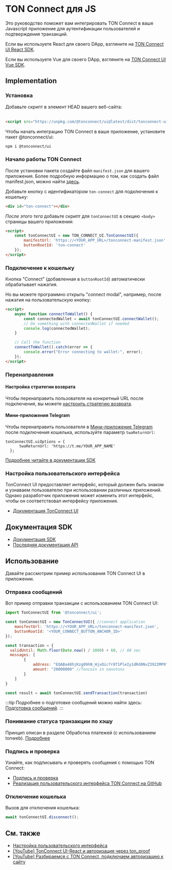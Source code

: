 

# TON Connect для JS

Это руководство поможет вам интегрировать TON Connect в ваше Javascript приложение для аутентификации пользователей и подтверждения транзакций.

Если вы используете React для своего DApp, взгляните на [TON Connect UI React SDK](/v3/guidelines/ton-connect/frameworks/react).

Если вы используете Vue для своего DApp, взгляните на [TON Connect UI Vue SDK](/v3/guidelines/ton-connect/frameworks/vue).

## Implementation

### Установка

<Tabs groupId="Installation">
  <TabItem value="CDN" label="CDN">
Добавьте скрипт в элемент HEAD вашего веб-сайта:
    <br/>
    <br/>

```html
<script src="https://unpkg.com/@tonconnect/ui@latest/dist/tonconnect-ui.min.js"></script>
```

</TabItem>
  <TabItem value="NPM" label="NPM">
    Чтобы начать интеграцию TON Connect в ваше приложение, установите пакет @tonconnect/ui:

```bash npm2yarn
npm i @tonconnect/ui
```

</TabItem>
</Tabs>

### Начало работы TON Connect

После установки пакета создайте файл `manifest.json` для вашего приложения.
Более подробную информацию о том, как создать файл manifest.json, можно найти [здесь](/v3/guidelines/ton-connect/guidelines/creating-manifest).

Добавьте кнопку с идентификатором `ton-connect` для подключения к кошельку:

```html
<div id="ton-connect"></div>
```

_После этого тега_ добавьте скрипт для `tonConnectUI` в секцию `<body>` страницы вашего приложения:

```html
<script>
    const tonConnectUI = new TON_CONNECT_UI.TonConnectUI({
        manifestUrl: 'https://<YOUR_APP_URL>/tonconnect-manifest.json',
        buttonRootId: 'ton-connect'
    });
</script>
```

### Подключение к кошельку

Кнопка "Connect" (добавленная в `buttonRootId`) автоматически обрабатывает нажатия.

Но вы можете программно открыть "connect modal", например, после нажатия на пользовательскую кнопку:

```html
<script>
    async function connectToWallet() {
        const connectedWallet = await tonConnectUI.connectWallet();
        // Do something with connectedWallet if needed
        console.log(connectedWallet);
    }

    // Call the function
    connectToWallet().catch(error => {
        console.error("Error connecting to wallet:", error);
    });
</script>
```

### Перенаправления

#### Настройка стратегии возврата

Чтобы перенаправить пользователя на конкретный URL после подключения, вы можете [настроить стратегию возврата](https://github.com/ton-connect/sdk/tree/main/packages/ui#add-the-return-strategy).

#### Мини-приложения Telegram

Чтобы перенаправить пользователя в [Мини-приложение Telegram](/v3/guidelines/dapps/tma/overview) после подключения кошелька, используйте параметр `twaReturnUrl`:

```tsx
tonConnectUI.uiOptions = {
      twaReturnUrl: 'https://t.me/YOUR_APP_NAME'
  };
```

[Подробнее читайте в документации SDK](https://github.com/ton-connect/sdk/tree/main/packages/ui#use-inside-twa-telegram-web-app)

### Настройка пользовательского интерфейса

TonConnect UI предоставляет интерфейс, который должен быть знаком и узнаваем пользователю при использовании различных приложений. Однако разработчик приложения может изменить этот интерфейс, чтобы он соответствовал интерфейсу приложения.

- [Документация TonConnect UI](https://github.com/ton-connect/sdk/tree/main/packages/ui#ui-customisation)

## Документация SDK

- [Документация SDK](https://github.com/ton-connect/sdk/blob/main/packages/ui/README.mdx)
- [Последняя документация API](https://ton-connect.github.io/sdk/modules/_tonconnect_ui.html)

## Использование

Давайте рассмотрим пример использования TON Connect UI в приложении.

### Отправка сообщений

Вот пример отправки транзакции с использованием TON Connect UI:

```js
import TonConnectUI from '@tonconnect/ui';

const tonConnectUI = new TonConnectUI({ //connect application
    manifestUrl: 'https://<YOUR_APP_URL>/tonconnect-manifest.json',
    buttonRootId: '<YOUR_CONNECT_BUTTON_ANCHOR_ID>'
});

const transaction = {
  validUntil: Math.floor(Date.now() / 1000) + 60, // 60 sec
  messages: [
        {
            address: "EQABa48hjKzg09hN_HjxOic7r8T1PleIy1dRd8NvZ3922MP0", // destination address
            amount: "20000000" //Toncoin in nanotons
        }
    ]
}

const result = await tonConnectUI.sendTransaction(transaction)
```

:::tip
Подробнее о подготовке сообщений можно найти здесь: [Подготовка сообщений](/v3/guidelines/ton-connect/guidelines/preparing-messages).
:::

### Понимание статуса транзакции по хэшу

Принцип описан в разделе Обработка платежей (с использованием tonweb). [Подробнее](/v3/guidelines/dapps/asset-processing/payments-processing#check-contracts-transactions)

### Подпись и проверка

Узнайте, как подписывать и проверять сообщения с помощью TON Connect:

- [Подпись и проверка](/v3/guidelines/ton-connect/guidelines/verifying-signed-in-users)
- [Реализация пользовательского интерфейса TON Connect на GitHub](https://github.com/ton-connect/sdk/tree/main/packages/ui#add-connect-request-parameters-ton_proof)

### Отключение кошелька

Вызов для отключения кошелька:

```js
await tonConnectUI.disconnect();
```

## См. также

- [Настройка пользовательского интерфейса](https://github.com/ton-connect/sdk/tree/main/packages/ui#ui-customisation)
- [[YouTube] TonConnect UI-React и авторизация через ton_proof](https://youtu.be/wIMbkJHv0Fs?list=PLyDBPwv9EPsCJ226xS5_dKmXXxWx1CKz_&t=1747)
- [[YouTube] Разбираемся с TON Connect, подключаем авторизацию к сайту](https://www.youtube.com/watch?v=HUQ1DPfFxG4&list=PLyDBPwv9EPsAIWi8vgic9kiV3KF_wvIcz&index=4)

<Feedback />
